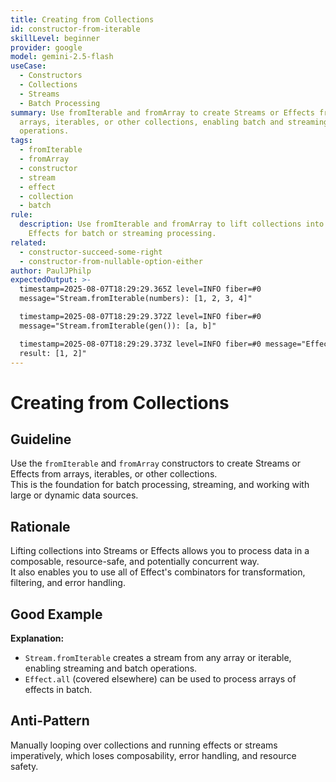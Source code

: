 ```yaml
---
title: Creating from Collections
id: constructor-from-iterable
skillLevel: beginner
provider: google
model: gemini-2.5-flash
useCase:
  - Constructors
  - Collections
  - Streams
  - Batch Processing
summary: Use fromIterable and fromArray to create Streams or Effects from
  arrays, iterables, or other collections, enabling batch and streaming
  operations.
tags:
  - fromIterable
  - fromArray
  - constructor
  - stream
  - effect
  - collection
  - batch
rule:
  description: Use fromIterable and fromArray to lift collections into Streams or
    Effects for batch or streaming processing.
related:
  - constructor-succeed-some-right
  - constructor-from-nullable-option-either
author: PaulJPhilp
expectedOutput: >-
  timestamp=2025-08-07T18:29:29.365Z level=INFO fiber=#0
  message="Stream.fromIterable(numbers): [1, 2, 3, 4]"

  timestamp=2025-08-07T18:29:29.372Z level=INFO fiber=#0
  message="Stream.fromIterable(gen()): [a, b]"

  timestamp=2025-08-07T18:29:29.373Z level=INFO fiber=#0 message="Effect.all
  result: [1, 2]"
---
```


# Creating from Collections

## Guideline

Use the `fromIterable` and `fromArray` constructors to create Streams or Effects from arrays, iterables, or other collections.  
This is the foundation for batch processing, streaming, and working with large or dynamic data sources.

## Rationale

Lifting collections into Streams or Effects allows you to process data in a composable, resource-safe, and potentially concurrent way.  
It also enables you to use all of Effect's combinators for transformation, filtering, and error handling.

## Good Example

<Example path="./src/constructor-from-iterable.ts" />

**Explanation:**  
- `Stream.fromIterable` creates a stream from any array or iterable, enabling streaming and batch operations.
- `Effect.all` (covered elsewhere) can be used to process arrays of effects in batch.

## Anti-Pattern

Manually looping over collections and running effects or streams imperatively, which loses composability, error handling, and resource safety.